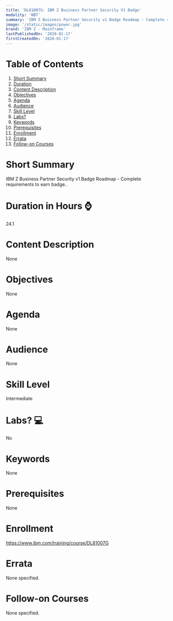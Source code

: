 ```yaml
---
title: 'DL81007G: IBM Z Business Partner Security V1 Badge'
modality: 'WBT'
summary: 'IBM Z Business Partner Security v1 Badge Roadmap - Complete requirements to earn badge..'
image: '/static/images/power.jpg'
brand: 'IBM Z - Mainframe'
lastPublishedOn: '2020-01-17'
firstCreatedOn: '2020-01-17'
---
```

# Table of Contents
1.  [Short Summary](#short-summary)
2.  [Duration](#duration-in-hours-)
3.  [Content Description](#content-description)
4.  [Objectives](#objectives)
5.  [Agenda](#agenda)
6.  [Audience](#audience)
7.  [Skill Level](#skill-level)
8.  [Labs?](#labs-)
9.  [Keywords](#keywords)
10. [Prerequisites](#prerequisites)
11. [Enrollment](#enrollment)
12. [Errata](#errata)
13. [Follow-on Courses](#follow-on-courses)

# Short Summary
IBM Z Business Partner Security v1 Badge Roadmap - Complete requirements to earn badge..

# Duration in Hours ⌚
24.1

# Content Description
None

# Objectives
None

# Agenda
None

# Audience
None

# Skill Level
Intermediate

# Labs? 💻
No

# Keywords
None

# Prerequisites
None

# Enrollment
https://www.ibm.com/training/course/DL81007G

# Errata
None specified.

# Follow-on Courses
None specified.

